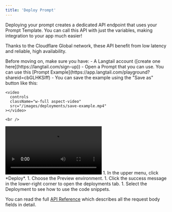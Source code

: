 ```yaml
---
title: 'Deploy Prompt'
---
```


Deploying your prompt creates a dedicated API endpoint that uses your Prompt Template. You can call this API with just the variables, making integration to your app much easier!

Thanks to the Cloudflare Global network, these API benefit from low latency and reliable, high availability.

<Steps>
  <Step title="Prerequisites">
    Before moving on, make sure you have:
    - A Langtail account ([create one here](https://langtail.com/sign-up))
    - Open a Prompt that you can use. You can use this [Prompt Example](https://app.langtail.com/playground?shareid=cbGLHKSIff)
    - You can save the example using the "Save as" button like this:

    <video
      controls
      className="w-full aspect-video"
      src="/images/deployments/save-example.mp4"
    ></video>

    <br />
  </Step>
  <Step title="Deploy Prompt">
    <video
        controls
        className="w-full aspect-video"
        src="/images/deployments/deploy-prompt.mp4"
      ></video>
    1. In the upper menu, click *Deploy*.
    1. Choose the Preview environment.
    1. Click the success message in the lower-right corner to open the deployments tab.
    1. Select the Deployment to see how to use the code snippets.
  </Step>
</Steps>


<Tip>You can read the full [API Reference](/api-reference/endpoint/invoke-deployed-prompt) which describes all the request body fields in detail.</Tip>
